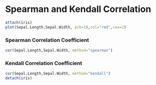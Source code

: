 Spearman and Kendall Correlation
=======================================================
```r
attach(iris)
plot(Sepal.Length,Sepal.Width, pch=18,col="red",cex=2)
```
### Spearman Correlation Coefficient
```r

cor(Sepal.Length,Sepal.Width, method="spearman")
```
### Kendall Correlation Coefficient
```r
cor(Sepal.Length,Sepal.Width, method="kendall")
detach(iris)
```


